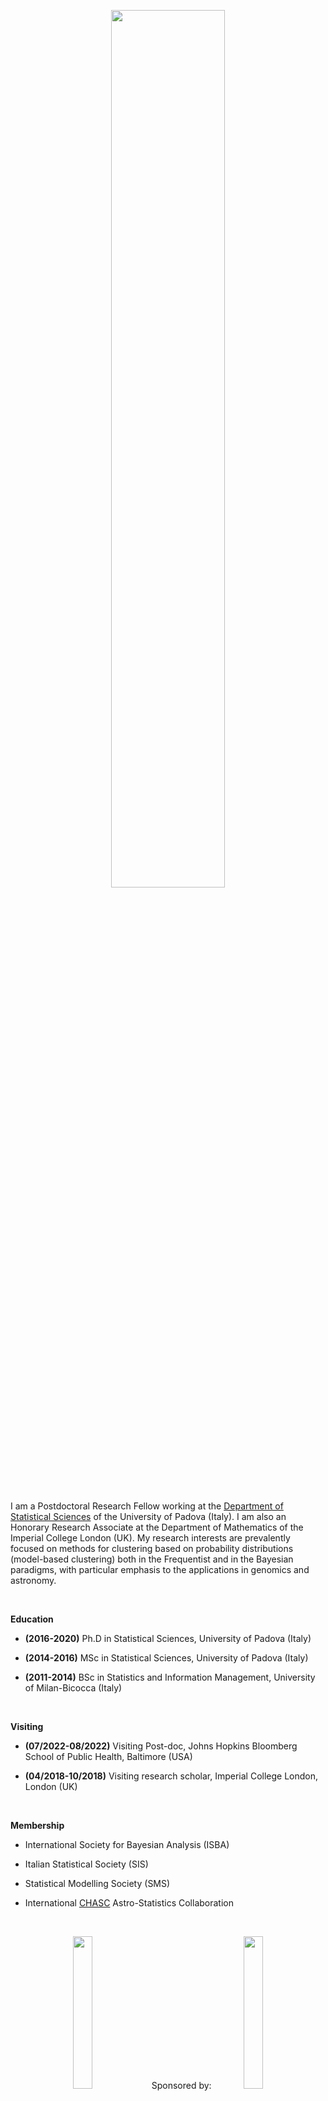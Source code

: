 <p align="center">
<img src="files/prato.jpg" style="width:60%">
</p>

&nbsp;   &nbsp;   &nbsp;

I am a Postdoctoral Research Fellow working at the [Department of Statistical Sciences](https://www.stat.unipd.it) of the University of Padova (Italy). I am also an Honorary Research Associate at the Department of Mathematics of the Imperial College London (UK). 
My research interests are prevalently focused on methods for clustering based on probability distributions (model-based clustering) both in the Frequentist and in the Bayesian paradigms, with particular emphasis to the applications in genomics and astronomy.

&nbsp; 

**Education**

- **(2016-2020)** Ph.D in Statistical Sciences, University of Padova (Italy)

- **(2014-2016)** MSc in Statistical Sciences, University of Padova (Italy)

- **(2011-2014)** BSc in Statistics and Information Management, University of Milan-Bicocca (Italy)

&nbsp; 

**Visiting**

- **(07/2022-08/2022)** Visiting Post-doc, Johns Hopkins Bloomberg School of Public Health, Baltimore (USA)

- **(04/2018-10/2018)** Visiting research scholar, Imperial College London, London (UK)

&nbsp; 

**Membership**

- International Society for Bayesian Analysis (ISBA)

- Italian Statistical Society (SIS)

- Statistical Modelling Society (SMS)

- International [CHASC](International CHASC Astro-Statistics Collaboration) Astro-Statistics Collaboration 

&nbsp;   &nbsp;

<p align="center">
<img src="files/unipd.png" style="width:25%">
&nbsp;&nbsp;&nbsp;&nbsp;&nbsp;&nbsp;&nbsp;&nbsp;&nbsp;&nbsp;
Sponsored by: 
<img src="files/NCI.png" style="width:25%">
</p>